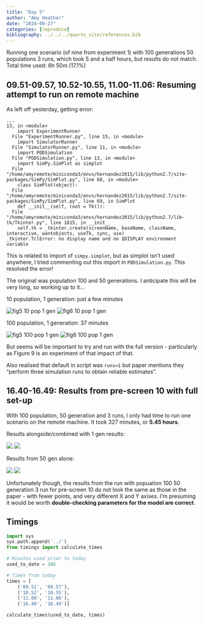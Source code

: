 ```yaml
---
title: "Day 5"
author: "Amy Heather"
date: "2024-09-27"
categories: [reproduce]
bibliography: ../../../quarto_site/references.bib
---
```


::: {.callout-note}

Running one scenario (of nine from experiment 1) with 100 generations 50 populations 3 runs, which took 5 and a half hours, but results do not match. Total time used: 6h 50m (17.1%)

:::

## 09.51-09.57, 10.52-10.55, 11.00-11.06: Resuming attempt to run on remote machine

As left off yesterday, getting error:

```
...
13, in <module>
    import ExperimentRunner
  File "ExperimentRunner.py", line 15, in <module>
    import SimulatorRunner
  File "SimulatorRunner.py", line 11, in <module>
    import PODSimulation
  File "PODSimulation.py", line 13, in <module>
    import SimPy.SimPlot as simplot
  File "/home/amyremote/miniconda3/envs/hernandez2015/lib/python2.7/site-packages/SimPy/SimPlot.py", line 68, in <module>
    class SimPlot(object):
  File "/home/amyremote/miniconda3/envs/hernandez2015/lib/python2.7/site-packages/SimPy/SimPlot.py", line 69, in SimPlot
    def __init__(self, root = Tk()):
  File "/home/amyremote/miniconda3/envs/hernandez2015/lib/python2.7/lib-tk/Tkinter.py", line 1815, in __init__
    self.tk = _tkinter.create(screenName, baseName, className, interactive, wantobjects, useTk, sync, use)
_tkinter.TclError: no display name and no $DISPLAY environment variable
```

This is related to import of `simpy.simplot`, but as simplot isn't used anywhere, I tried commenting out this import in `PODSimulation.py`. This resolved the error!

The original was population 100 and 50 generations. I anticipate this will be very long, so working up to it...

10 population, 1 generation: just a few minutes

![fig5 10 pop 1 gen](figure5_10pop_1gen.png)
![fig6 10 pop 1 gen](figure6_10pop_1gen.png)

100 population, 1 generation: 37 minutes

![fig5 100 pop 1 gen](figure5_100pop_1gen.png)
![fig6 100 pop 1 gen](figure6_100pop_1gen.png)

But seems will be important to try and run with the full version - particularly as Figure 9 is an experiment of that impact of that.

Also realised that default in script was `runs=1` but paper mentions they "perform three simulation runs to obtain reliable estimates".

## 16.40-16.49: Results from pre-screen 10 with full set-up

With 100 population, 50 generation and 3 runs, I only had time to run one scenario on the remote machine. It took 327 minutes, or **5.45 hours**.

Results alongside/combined with 1 gen results:

![](figure5_100pop_50gen_alongside_1gen.png)
![](figure6_100pop_50gen_alongside_1gen.png)

Results from 50 gen alone:

![](figure5_100pop_50gen_prescreen10.png)
![](figure6_100pop_50gen_prescreen10.png)

Unfortunately though, the results from the run with popuation 100 50 generation 3 run for pre-screen 10 do not look the same as those in the paper - with fewer points, and very different X and Y axises. I'm presuming it would be worth **double-checking parameters for the model are correct**.

## Timings

```python
import sys
sys.path.append('../')
from timings import calculate_times

# Minutes used prior to today
used_to_date = 386

# Times from today
times = [
    ('09.51', '09.57'),
    ('10.52', '10.55'),
    ('11.00', '11.06'),
    ('16.40', '16.49')]

calculate_times(used_to_date, times)
```